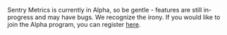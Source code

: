 <Note title="Now in alpha!">

Sentry Metrics is currently in Alpha, so be gentle - features are still in-progress and may have bugs. We recognize the irony.
If you would like to join the Alpha program, you can register [here](https://sentry.io/lp/metrics/).

</Note>
